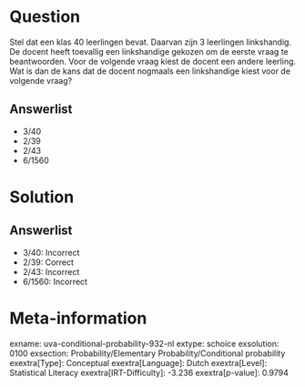 Question
========

Stel dat een klas 40 leerlingen bevat. Daarvan zijn 3 leerlingen
linkshandig. De docent heeft toevallig een linkshandige gekozen om de
eerste vraag te beantwoorden. Voor de volgende vraag kiest de docent een
andere leerling. Wat is dan de kans dat de docent nogmaals een
linkshandige kiest voor de volgende vraag?

Answerlist
----------

* 3/40
* 2/39
* 2/43
* 6/1560

Solution
========

Answerlist
----------

* 3/40: Incorrect
* 2/39: Correct
* 2/43: Incorrect
* 6/1560: Incorrect

Meta-information
================
exname: uva-conditional-probability-932-nl
extype: schoice
exsolution: 0100
exsection: Probability/Elementary Probability/Conditional probability
exextra[Type]: Conceptual
exextra[Language]: Dutch
exextra[Level]: Statistical Literacy
exextra[IRT-Difficulty]: -3.236
exextra[p-value]: 0.9794
